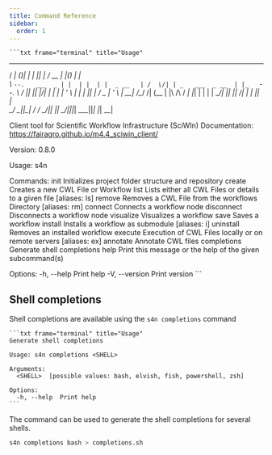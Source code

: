 ```yaml
--- 
title: Command Reference
sidebar:
  order: 1
---
```


    ```txt frame="terminal" title="Usage"
   _____        _  _    _  _____         _____  _  _               _   
  /  ___|      (_)| |  | ||_   _|       /  __ \| |(_)             | |   
  \ `--.   ___  _ | |  | |  | |  _ __   | /  \/| | _   ___  _ __  | |_  
   `--. \ / __|| || |/\| |  | | | '_ \  | |    | || | / _ \| '_ \ | __|
  /\__/ /| (__ | |\  /\  / _| |_| | | | | \__/\| || ||  __/| | | || |_  
  \____/  \___||_| \/  \/  \___/|_| |_|  \____/|_||_| \___||_| |_| \__|
  
  Client tool for Scientific Workflow Infrastructure (SciWIn)
  Documentation: https://fairagro.github.io/m4.4_sciwin_client/
  
  Version: 0.8.0
  
  Usage: s4n <COMMAND>
  
  Commands:
    init         Initializes project folder structure and repository
    create       Creates a new CWL File or Workflow
    list         Lists either all CWL Files or details to a given file [aliases: ls]
    remove       Removes a CWL File from the workflows Directory [aliases: rm]
    connect      Connects a workflow node
    disconnect   Disconnects a workflow node
    visualize    Visualizes a workflow
    save         Saves a workflow
    install      Installs a workflow as submodule [aliases: i]
    uninstall    Removes an installed workflow
    execute      Execution of CWL Files locally or on remote servers [aliases: ex]
    annotate     Annotate CWL files
    completions  Generate shell completions
    help         Print this message or the help of the given subcommand(s)
  
  Options:
    -h, --help     Print help
    -V, --version  Print version
    ```

## Shell completions
Shell completions are available using the `s4n completions` command

    ```txt frame="terminal" title="Usage"
    Generate shell completions

    Usage: s4n completions <SHELL>

    Arguments:
      <SHELL>  [possible values: bash, elvish, fish, powershell, zsh]

    Options:
      -h, --help  Print help
    ```
The command can be used to generate the shell completions for several shells.
```bash
s4n completions bash > completions.sh
```
